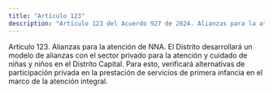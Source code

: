 ```yaml
---
title: "Artículo 123"
description: "Artículo 123 del Acuerdo 927 de 2024. Alianzas para la atención de NNA."
---
```


Artículo 123. Alianzas para la atención de NNA. El Distrito desarrollará un modelo de alianzas con el sector privado para la atención y cuidado de niñas y niños en el Distrito Capital. Para esto, verificará alternativas de participación privada en la prestación de servicios de primera infancia en el marco de la atención integral.